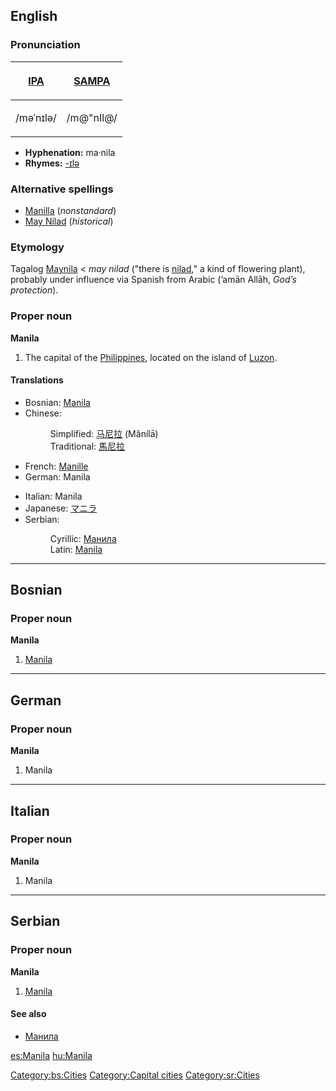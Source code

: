 {{see|manila}}
{{wikipedia}}
==English==

===Pronunciation===
{| border=1 cellpadding=5
! [[w:International Phonetic Alphabet|IPA]] !! [[w:SAMPA|SAMPA]]
|-
| /məˈnɪlə/ || /m@"nIl@/
|}

*'''Hyphenation:''' ma·nila
*'''Rhymes:''' [[Rhymes:English:-ɪlə|-ɪlə]]

===Alternative spellings===
*[[Manilla]] (''nonstandard'')
*[[May Nilad]] (''historical'')

===Etymology===
Tagalog [[Maynila]] < ''may nilad'' ("there is [[nilad]]," a kind of flowering plant), probably under influence via Spanish from Arabic {{ARchar|[[امان|أمان]] [[الله]]}} (’amān Allāh, ''God’s protection'').

===Proper noun===
'''Manila'''
# The capital of the [[Philippines]], located on the island of [[Luzon]].

====Translations====
{{top}}
*Bosnian: [[Manila#Bosnian|Manila]] {{f}}
*Chinese:
*:Simplified: [[马尼拉]] (Mǎnílā)
*:Traditional: [[馬尼拉]]
*French: [[Manille]]
*German: Manila
{{mid}}
*Italian: Manila {{f}}
*Japanese: [[マニラ]]
*Serbian:
*:Cyrillic: [[Манила#Serbian|Манила]] {{f}}
*:Latin: [[Manila#Serbian|Manila]] {{f}}
{{bottom}}

----

==Bosnian==

===Proper noun===
'''Manila''' {{f}}
#[[Manila#English|Manila]]
[[Category:bs:Cities]]

----
==German==

===Proper noun=== 
'''Manila'''
#Manila

----
==Italian==

===Proper noun===
'''Manila''' {{f}}
#Manila

----
==Serbian==

===Proper noun===
'''Manila''' {{f}}
#[[Manila#English|Manila]]

====See also====
*[[Манила#Serbian|Манила]]

[[Category:Capital cities]]
[[Category:sr:Cities]]

[[es:Manila]]
[[hu:Manila]]